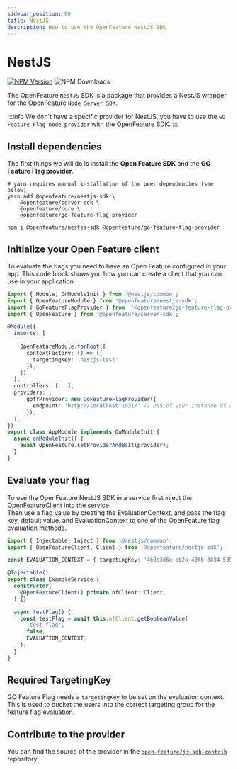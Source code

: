 ```yaml
---
sidebar_position: 60
title: NestJS
description: How to use the OpenFeature NestJS SDK
---
```


# NestJS
[![NPM Version](https://img.shields.io/npm/v/%40openfeature%2Fgo-feature-flag-provider?color=blue&style=flat-square)](https://www.npmjs.com/package/@openfeature/go-feature-flag-provider)
![NPM Downloads](https://img.shields.io/npm/d18m/%40openfeature%2Fgo-feature-flag-provider?style=flat-square)

The OpenFeature `NestJS` SDK is a package that provides a NestJS wrapper for the OpenFeature [`Node Server SDK`](./openfeature_javascript.mdx).

:::info
We don't have a specific provider for NestJS, you have to use the `GO Feature Flag node provider` with the OpenFeature SDK.
:::

## Install dependencies

The first things we will do is install the **Open Feature SDK** and the **GO Feature Flag provider**.

<Tabs groupId="code">
  <TabItem value="yarn" label="yarn">

```shell 
# yarn requires manual installation of the peer dependencies (see below) 
yarn add @openfeature/nestjs-sdk \
    @openfeature/server-sdk \
    @openfeature/core \
    @openfeature/go-feature-flag-provider
```

  </TabItem>
  <TabItem value="npm" label="npm">

```shell
npm i @openfeature/nestjs-sdk @openfeature/go-feature-flag-provider
```

  </TabItem>
</Tabs>

## Initialize your Open Feature client

To evaluate the flags you need to have an Open Feature configured in your app.
This code block shows you how you can create a client that you can use in your application.

```typescript
import { Module, OnModuleInit } from '@nestjs/common';
import { OpenFeatureModule } from '@openfeature/nestjs-sdk';
import { GoFeatureFlagProvider } from  '@openfeature/go-feature-flag-provider';
import { OpenFeature } from '@openfeature/server-sdk';

@Module({
  imports: [
    ...
    OpenFeatureModule.forRoot({
      contextFactory: () => ({
        targetingKey: 'nestjs-test'
      }),
    }),
  ],
  controllers: [...],
  providers: [
      goffProvider: new GoFeatureFlagProvider({
        endpoint: 'http://localhost:1031/' // DNS of your instance of relay proxy
      }),
  ],
})
export class AppModule implements OnModuleInit {
  async onModuleInit() {
    await OpenFeature.setProviderAndWait(provider);
  }
}
```

## Evaluate your flag

To use the OpenFeature NestJS SDK in a service first inject the OpenFeatureClient into the service.  
Then use a flag value by creating the EvaluationContext, and pass the flag key, default value, and EvaluationContext to one of the OpenFeature flag evaluation methods.

```typescript
import { Injectable, Inject } from '@nestjs/common';
import { OpenFeatureClient, Client } from '@openfeature/nestjs-sdk';

const EVALUATION_CONTEXT = { targetingKey: '4b9e3d6e-cb2a-40fb-8834-5352c59f04c1' };

@Injectable()
export class ExampleService {
  constructor(
    @OpenFeatureClient() private ofClient: Client,
  ) {}

  async testFlag() {
    const testFlag = await this.ofClient.getBooleanValue(
      'test-flag',
      false,
      EVALUATION_CONTEXT,
    );
  }
}
```

## Required TargetingKey
GO Feature Flag needs a `targetingKey` to be set on the evaluation context.  
This is used to bucket the users into the correct targeting group for the feature flag evaluation.

## Contribute to the provider
You can find the source of the provider in the [`open-feature/js-sdk-contrib`](https://github.com/open-feature/js-sdk-contrib/tree/main/libs/providers/go-feature-flag) repository.
